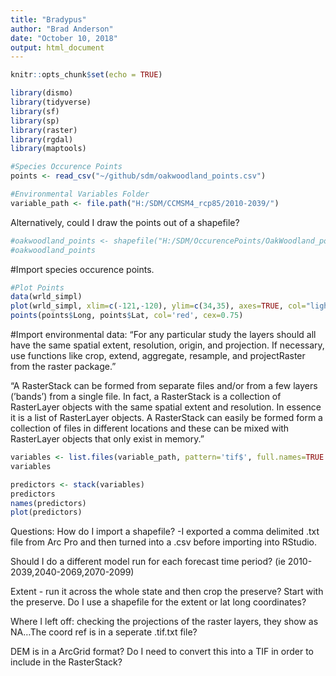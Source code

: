 ```yaml
---
title: "Bradypus"
author: "Brad Anderson"
date: "October 10, 2018"
output: html_document
---
```


```r
knitr::opts_chunk$set(echo = TRUE)
```

```r
library(dismo)
library(tidyverse)
library(sf)
library(sp)
library(raster)
library(rgdal)
library(maptools)


```

```r

#Species Occurence Points
points <- read_csv("~/github/sdm/oakwoodland_points.csv")

#Environmental Variables Folder
variable_path <- file.path("H:/SDM/CCMSM4_rcp85/2010-2039/")

```

Alternatively, could I draw the points out of a shapefile?
```r

#oakwoodland_points <- shapefile("H:/SDM/OccurencePoints/OakWoodland_points_Project.shp")
#oakwoodland_points

```


#Import species occurence points.
```r

#Plot Points
data(wrld_simpl)
plot(wrld_simpl, xlim=c(-121,-120), ylim=c(34,35), axes=TRUE, col="light yellow")
points(points$Long, points$Lat, col='red', cex=0.75)


```

#Import environmental data:
"For any particular study the layers should all have the same spatial extent, resolution, origin, and projection. If necessary, use functions like crop, extend, aggregate, resample, and projectRaster from the raster package."

"A RasterStack can be formed from separate files and/or from a few layers (’bands’) from a single file. In fact, a RasterStack is a collection of RasterLayer objects with the same spatial extent and resolution. In essence it is a list of RasterLayer objects. A RasterStack can easily be formed form a collection of files in different locations and these can be mixed with RasterLayer objects that only exist in memory."

```r

variables <- list.files(variable_path, pattern='tif$', full.names=TRUE )
variables

predictors <- stack(variables)
predictors
names(predictors)
plot(predictors)

```

Questions:
How do I import a shapefile? -I exported a comma delimited .txt file from Arc Pro and then turned into a .csv before importing into RStudio.

Should I do a different model run for each forecast time period? (ie 2010-2039,2040-2069,2070-2099)

Extent - run it across the whole state and then crop the preserve? Start with the preserve. Do I use a shapefile for the extent or lat long coordinates?

Where I left off: checking the projections of the raster layers, they show as NA...The coord ref is in a seperate .tif.txt file?

DEM is in a ArcGrid format? Do I need to convert this into a TIF in order to include in the RasterStack?

```r

```

